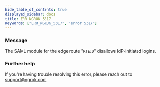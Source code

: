 ```yaml
---
hide_table_of_contents: true
displayed_sidebar: docs
title: ERR_NGROK_5317
keywords: ["ERR_NGROK_5317", "error 5317"]
---
```


### Message

The SAML module for the edge route "`RTEID`" disallows IdP-initiated logins.

### Further help

If you're having trouble resolving this error, please reach out to [support@ngrok.com](mailto:support@ngrok.com?subject=Help%20with%20ERR_NGROK_5317)
